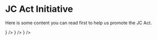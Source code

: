 
# JC Act Initiative

Here is some content you can read first to help us promote the JC Act.

<Cards>
  <Card
    href="/docs/act/meta"
    title="Adaptation of Regulations for Virtual Intelligence"
    icon={<ArrowRight strokeWidth={1} />}
  />
  <Card href="/docs/act/plurality" title="Plurality Advocacy" icon={<ArrowRight strokeWidth={1} />} />
  <Card href="/docs/act/blockgov" title="Blockchain Government Proposals" icon={<ArrowRight strokeWidth={1} />} />
</Cards>
